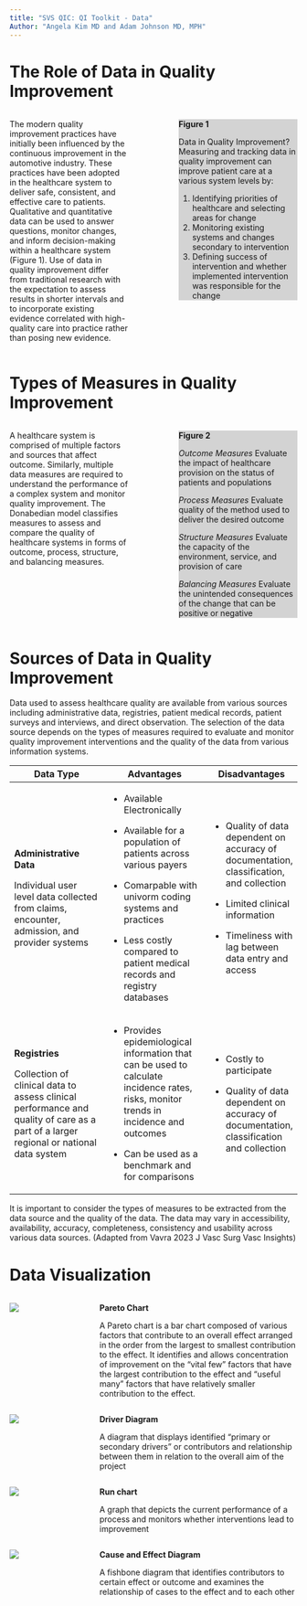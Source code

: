 ```yaml
---
title: "SVS QIC: QI Toolkit - Data"
Author: "Angela Kim MD and Adam Johnson MD, MPH"
---
```


# The Role of Data in Quality Improvement

::: columns
::: {.column width="45%"}
The modern quality improvement practices have initially been influenced by the continuous improvement in the automotive industry. These practices have been adopted in the healthcare system to deliver safe, consistent, and effective care to patients. Qualitative and quantitative data can be used to answer questions, monitor changes, and inform decision-making within a healthcare system (Figure 1). Use of data in quality improvement differ from traditional research with the expectation to assess results in shorter intervals and to incorporate existing evidence correlated with high-quality care into practice rather than posing new evidence.
:::

::: {.column width="10%"}
:::

::: {.column width="45%"}
::: {style="background-color: #D3D3D3"}
**Figure 1**

Data in Quality Improvement? Measuring and tracking data in quality improvement can improve patient care at a various system levels by:

1.  Identifying priorities of healthcare and selecting areas for change
2.  Monitoring existing systems and changes secondary to intervention
3.  Defining success of intervention and whether implemented intervention was responsible for the change
:::
:::
:::

# Types of Measures in Quality Improvement

::: columns
::: {.column width="45%"}
A healthcare system is comprised of multiple factors and sources that affect outcome. Similarly, multiple data measures are required to understand the performance of a complex system and monitor quality improvement. The Donabedian model classifies measures to assess and compare the quality of healthcare systems in forms of outcome, process, structure, and balancing measures.
:::

::: {.column width="10%"}
:::

::: {.column width="45%"}
::: {style="background-color: #D3D3D3"}
**Figure 2**

*Outcome Measures* Evaluate the impact of healthcare provision on the status of patients and populations

*Process Measures* Evaluate quality of the method used to deliver the desired outcome

*Structure Measures* Evaluate the capacity of the environment, service, and provision of care

*Balancing Measures* Evaluate the unintended consequences of the change that can be positive or negative
:::
:::
:::

# Sources of Data in Quality Improvement

Data used to assess healthcare quality are available from various sources including administrative data, registries, patient medical records, patient surveys and interviews, and direct observation. The selection of the data source depends on the types of measures required to evaluate and monitor quality improvement interventions and the quality of the data from various information systems.

+---------------------------------------------------------------------------------------------------------------------------------------+-----------------------------------------------------------------------------------------------------------------------------------------+--------------------------------------------------------------------------------------------+
| Data Type                                                                                                                             | Advantages                                                                                                                              | Disadvantages                                                                              |
+=======================================================================================================================================+=========================================================================================================================================+============================================================================================+
| **Administrative Data**                                                                                                               | -   Available Electronically                                                                                                            | -   Quality of data dependent on accuracy of documentation, classification, and collection |
|                                                                                                                                       |                                                                                                                                         |                                                                                            |
| Individual user level data collected from claims, encounter, admission, and provider systems                                          | -   Available for a population of patients across various payers                                                                        | -   Limited clinical information                                                           |
|                                                                                                                                       |                                                                                                                                         |                                                                                            |
|                                                                                                                                       | -   Comarpable with univorm coding systems and practices                                                                                | -   Timeliness with lag between data entry and access                                      |
|                                                                                                                                       |                                                                                                                                         |                                                                                            |
|                                                                                                                                       | -   Less costly compared to patient medical records and registry databases                                                              |                                                                                            |
+---------------------------------------------------------------------------------------------------------------------------------------+-----------------------------------------------------------------------------------------------------------------------------------------+--------------------------------------------------------------------------------------------+
| **Registries**                                                                                                                        | -   Provides epidemiological information that can be used to calculate incidence rates, risks, monitor trends in incidence and outcomes | -   Costly to participate                                                                  |
|                                                                                                                                       |                                                                                                                                         |                                                                                            |
| Collection of clinical data to assess clinical performance and quality of care as a part of a larger regional or national data system | -   Can be used as a benchmark and for comparisons                                                                                      | -   Quality of data dependent on accuracy of documentation, classification and collection  |
+---------------------------------------------------------------------------------------------------------------------------------------+-----------------------------------------------------------------------------------------------------------------------------------------+--------------------------------------------------------------------------------------------+

It is important to consider the types of measures to be extracted from the data source and the quality of the data. The data may vary in accessibility, availability, accuracy, completeness, consistency and usability across various data sources. (Adapted from Vavra 2023 J Vasc Surg Vasc Insights)

# Data Visualization

::: columns
::: {.column width="15%"}
![](icons/noun-pareto-diagram-626189.png)
:::

::: {.column width="10%"}
:::

::: {.column width="75%"}
**Pareto Chart**

A Pareto chart is a bar chart composed of various factors that contribute to an overall effect arranged in the order from the largest to smallest contribution to the effect. It identifies and allows concentration of improvement on the "vital few" factors that have the largest contribution to the effect and "useful many" factors that have relatively smaller contribution to the effect.
:::
:::

::: columns
::: {.column width="15%"}
![](icons/noun-flow-chart-33372.png)
:::

::: {.column width="10%"}
:::

::: {.column width="75%"}
**Driver Diagram**

A diagram that displays identified "primary or secondary drivers" or contributors and relationship between them in relation to the overall aim of the project
:::
:::

::: columns
::: {.column width="15%"}
![](icons/noun-line-chart-418910.png)
:::

::: {.column width="10%"}
:::

::: {.column width="75%"}
**Run chart**

A graph that depicts the current performance of a process and monitors whether interventions lead to improvement
:::
:::

::: columns
::: {.column width="15%"}
![](icons/noun-fishbone-diagram-5110202.png)
:::

::: {.column width="10%"}
:::

::: {.column width="75%"}
**Cause and Effect Diagram**

A fishbone diagram that identifies contributors to certain effect or outcome and examines the relationship of cases to the effect and to each other
:::
:::
